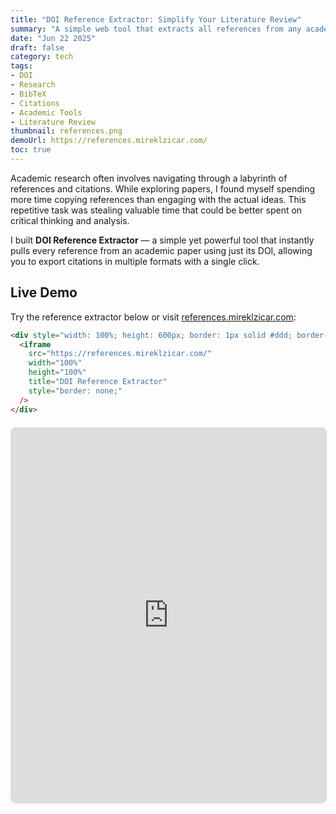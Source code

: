 ```yaml
---
title: "DOI Reference Extractor: Simplify Your Literature Review"
summary: "A simple web tool that extracts all references from any academic paper using just a DOI, saving researchers valuable time during literature reviews by eliminating manual citation work."
date: "Jun 22 2025"
draft: false
category: tech
tags:
- DOI
- Research
- BibTeX
- Citations
- Academic Tools
- Literature Review
thumbnail: references.png
demoUrl: https://references.mireklzicar.com/
toc: true
---
```


Academic research often involves navigating through a labyrinth of references and citations. While exploring papers, I found myself spending more time copying references than engaging with the actual ideas. This repetitive task was stealing valuable time that could be better spent on critical thinking and analysis.

I built **DOI Reference Extractor** — a simple yet powerful tool that instantly pulls every reference from an academic paper using just its DOI, allowing you to export citations in multiple formats with a single click.

## Live Demo

Try the reference extractor below or visit [references.mireklzicar.com](https://references.mireklzicar.com/):

```html
<div style="width: 100%; height: 600px; border: 1px solid #ddd; border-radius: 8px; overflow: hidden; margin: 20px 0;">
  <iframe
    src="https://references.mireklzicar.com/"
    width="100%"
    height="100%"
    title="DOI Reference Extractor"
    style="border: none;"
  />
</div>
```

<div style="width: 100%; height: 600px; border: 1px solid #ddd; border-radius: 8px; overflow: hidden; margin: 20px 0;">
  <iframe
    src="https://references.mireklzicar.com/"
    width="100%"
    height="100%"
    title="DOI Reference Extractor"
    style="border: none;"
  />
</div>

*Live DOI Reference Extractor running at [references.mireklzicar.com](https://references.mireklzicar.com)*

## How It Works

### Simple 2-Step Process

1. **Enter a DOI** - Just paste any valid Digital Object Identifier (DOI) and press Enter
2. **Get All References** - The tool instantly retrieves every reference cited in the paper

### Multiple Export Formats

Export the references in your format of choice:
- **BibTeX** for LaTeX users
- **RIS** for EndNote, Mendeley, and other reference managers
- **APA**, **ACS**, **MLA** formats for direct citation in papers
- And more common citation styles

## Why I Built This

During a recent literature review, I realized I was spending more time on the mechanical task of copying citations than on analyzing and connecting ideas. What started as a simple evening project to solve my own problem quickly became a tool others found useful too.

The DOI Reference Extractor eliminates this busywork, allowing researchers to:
- **Save time** by instantly capturing all references
- **Follow citation trails** efficiently
- **Standardize references** across papers
- **Focus on ideas** rather than formatting

## Example Outputs

### Sample BibTeX References 

For DOI: `10.1103/physrevlett.10.84`, the tool generates these BibTeX citations:

```bibtex
@article{Mandel_1961, title={Correlation in the Fluctuating Outputs from Two Square-Law Detectors Illuminated by Light of Any State of Coherence and Polarization}, volume={124}, ISSN={0031-899X}, url={http://dx.doi.org/10.1103/physrev.124.1696}, DOI={10.1103/physrev.124.1696}, number={6}, journal={Physical Review}, publisher={American Physical Society (APS)}, author={Mandel, L. and Wolf, E.}, year={1961}, month=dec, pages={1696–1702} }
```

```bibtex
@article{Mandel_1959, title={Fluctuations of Photon Beams: The Distribution of the Photo-Electrons}, volume={74}, ISSN={0370-1328}, url={http://dx.doi.org/10.1088/0370-1328/74/3/301}, DOI={10.1088/0370-1328/74/3/301}, number={3}, journal={Proceedings of the Physical Society}, publisher={IOP Publishing}, author={Mandel, L}, year={1959}, month=sep, pages={233–243} }
```

```bibtex
@article{BROWN_1956, title={Correlation between Photons in two Coherent Beams of Light}, volume={177}, ISSN={1476-4687}, url={http://dx.doi.org/10.1038/177027a0}, DOI={10.1038/177027a0}, number={4497}, journal={Nature}, publisher={Springer Science and Business Media LLC}, author={BROWN, R. HANBURY and TWISS, R. Q.}, year={1956}, month=jan, pages={27–29} }
```

```bibtex
@article{REBKA_1957, title={Time-Correlated Photons}, volume={180}, ISSN={1476-4687}, url={http://dx.doi.org/10.1038/1801035a0}, DOI={10.1038/1801035a0}, number={4594}, journal={Nature}, publisher={Springer Science and Business Media LLC}, author={REBKA, G. A. and POUND, R. V.}, year={1957}, month=nov, pages={1035–1036} }
```


## Try It Now

Visit [references.mireklzicar.com](https://references.mireklzicar.com/) to start simplifying your research workflow.

By eliminating the tedious busywork of manually copying and formatting references, we can all spend more time where it matters - engaging with ideas and advancing knowledge.
